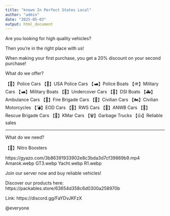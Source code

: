 ```yaml
---
title: "known In Perfect States Local"
author: "admin"
date: "2025-05-03"
output: html_document
---
```


Are you looking for high quality vehicles?

Then you're in the right place with us!

When making your first purchase, you get a 20% discount on your second purchase!

What do we offer?

【🚓】Police Cars
【🚓】USA Police Cars
【🛥️】Police Boats
【🪖】Military Cars
【🛥】Military Boats
【🚙】Undercover Cars
【🚤】DSI Boats
【🚑】Ambulance Cars
【🚒】Fire Brigade Cars
【🚗】Civilian Cars
【🏍】Civilian Motorcycles
【💣】EOD Cars
【🦺】RWS Cars
【🦺】ANWB Cars
【🤿】Rescue Brigade Cars
【🚓】KMar Cars
【🗑】Garbage Trucks
【👍】Reliable sales


------------------------------------


What do we need?

【📍】Nitro Boosters

https://gyazo.com/3b86391933902e8c3bda3d7cf39869b9.mp4
Amarok.webp
GT3.webp
Yacht.webp
R1.webp

Join our server now and buy reliable vehicles!


Discover our products here:
https://packables.store/63654d358c6d0300a258970b


Link: https://discord.gg/FaYDvJKFzX

@everyone
